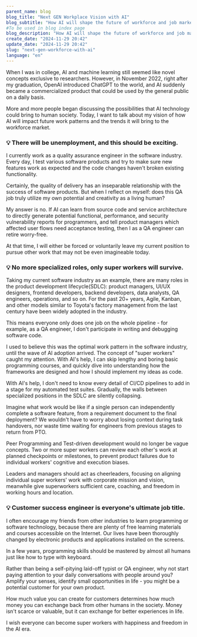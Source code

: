 ```yaml
---
parent_name: blog
blog_title: "Next GEN Workplace Vision with AI"
blog_subtitle: "How AI will shape the future of workforce and job market?"
#To be used in blog index page
blog_description: "How AI will shape the future of workforce and job market? How can we prepare for this change?"
create_date: "2024-11-29 20:42"
update_date: "2024-11-29 20:42"
slug: "next-gen-workforce-with-ai"
language: "en"
---
```


<p className="pt-1">
When I was in college, AI and machine learning still seemed like novel concepts exclusive to researchers. However, in November 2022, right after my graduation, OpenAI introduced ChatGPT to the world, and AI suddenly became a commercialized product that could be used by the general public on a daily basis. 
</p>

<p className="pt-1">
More and more people began discussing the possibilities that AI technology could bring to human society. Today, I want to talk about my vision of how AI will impact future work patterns and the trends it will bring to the workforce market.
</p>

<h3>
💡 There will be unemployment, and this should be exciting.
</h3>

<p className="pt-1">
I currently work as a quality assurance engineer in the software industry. Every day, I test various software products and try to make sure new features work as expected and the code changes haven't broken existing functionality. 
</p>

<p className="pt-1">
Certainly, the quality of delivery has an inseparable relationship with the success of software products. But when I reflect on myself: does this QA job truly utilize my own potential and creativity as a living human?
</p>

<p className="pt-1">
My answer is no. If AI can learn from source code and service architecture to directly generate potential functional, performance, and security vulnerability reports for programmers, and tell product managers which affected user flows need acceptance testing, then I as a QA engineer can retire worry-free. 
</p>

<p className="pt-1">
At that time, I will either be forced or voluntarily leave my current position to pursue other work that may not be even imagineable today.
</p>

<h3>
💡 No more specialized roles, only super workers will survive.
</h3>

<p className="pt-1">
Taking my current software industry as an example, there are many roles in the product development lifecycle(SDLC): product managers, UI/UX designers, frontend developers, backend developers, data analysts, QA engineers, operations, and so on. For the past 20+ years, Agile, Kanban, and other models similar to Toyota's factory management from the last century have been widely adopted in the industry. 
</p>

<p className="pt-1">
This means everyone only does one job on the whole pipeline - for example, as a QA engineer, I don't participate in writing and debugging software code.
</p>

<p className="pt-1">
I used to believe this was the optimal work pattern in the software industry, until the wave of AI adoption arrived. The concept of "super workers" caught my attention. With AI's help, I can skip lengthy and boring basic programming courses, and quickly dive into understanding how the frameworks are designed and how I should implement my ideas as code. 
</p>

<p className="pt-1">
With AI's help, I don't need to know every detail of CI/CD pipelines to add in a stage for my automated test suites. Gradually, the walls between specialized positions in the SDLC are silently collapsing.
</p>

<p className="pt-1">
Imagine what work would be like if a single person can independently complete a software feature, from a requirement document to the final deployment? We wouldn't have to worry about losing context during task handovers, nor waste time waiting for engineers from previous stages to return from PTO. 
</p>

<p className="pt-1">
Peer Programming and Test-driven development would no longer be vague concepts. Two or more super workers can review each other's work at planned checkpoints or milestones, to prevent product failures due to individual workers' cognitive and execution biases. 
</p>

<p className="pt-1">
Leaders and managers should act as cheerleaders, focusing on aligning individual super workers' work with corporate mission and vision, meanwhile give superworkers sufficient care, coaching, and freedom in working hours and location.
</p>

<h3>
💡 Customer success engineer is everyone's ultimate job title.
</h3>

<p className="pt-1">
I often encourage my friends from other industries to learn programming or software technology, because there are plenty of free learning materials and courses accessible on the Internet. Our lives have been thoroughly changed by electronic products and applications installed on the screens. 
</p>

<p className="pt-1">
In a few years, programming skills should be mastered by almost all humans just like how to type with keyboard. 
</p>

<p className="pt-1">
Rather than being a self-pitying laid-off typist or QA engineer, why not start paying attention to your daily conversations with people around you? Amplify your senses, identify small opportunities in life - you might be a potential customer for your own product. 
</p>

<p className="pt-1">
How much value you can create for customers determines how much money you can exchange back from other humans in the society. Money isn't scarce or valuable, but it can exchange for better experiences in life.
</p>

<p className="pt-1">
I wish everyone can become super workers with happiness and freedom in the AI era.
</p>
